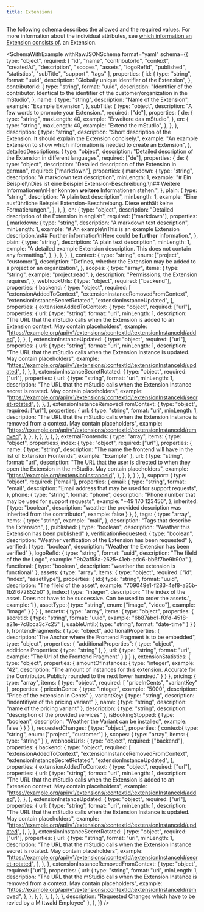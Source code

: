 ```yaml
---
title: Extensions
---
```



The following schema describes the allowed and the required values.
For more information about the individual attributes, see [which information an Extension consists of](../../overview/extensions#which-information-does-an-extension-consist-of). an Extension.

<SchemaWithExample
  withRawJSONSchema
  format="yaml"
  schema={{
    type: "object",
    required: [
        "id",
        "name",
        "contributorId",
        "context",
        "createdAt",
        "description",
        "scopes",
        "assets",
        "logoRefId",
        "published",
        "statistics",
        "subTitle",
        "support",
        "tags"
    ],
    properties: {
      id: {
        type: "string",
        format: "uuid",
        description: "Globally unique identifier of the Extension",
      },
      contributorId: {
        type: "string",
        format: "uuid",
        description:
          "Identifier of the contributor. Identical to the identifier of the customer/organization in the mStudio",
      },
      name: {
        type: "string",
        description: "Name of the Extension",
        example: "Example Extension",
      },
      subTitle: {
        type: "object",
        description: "A few words to promote your Extension.",
        required: ["de"],
        properties: {
          de: {
            type: "string",
            maxLength: 40,
            example: "Erweitere das mStudio",
          },
          en: {
            type: "string",
            maxLength: 40,
            example: "Extend the mStudio",
          },
        },
      },
      description: {
        type: "string",
        description:
          "Short description of the Extension. It should explain the Extension concisely.",
        example:
          "An example Extension to show which information is needed to create an Extension",
      },
      detailedDescriptions: {
        type: "object",
        description:
          "Detailed description of the Extension in different languages",
        required: ["de"],
        properties: {
          de: {
            type: "object",
            description: "Detailed description of the Extension in german",
            required: ["markdown"],
            properties: {
              markdown: {
                type: "string",
                description: "A markdown text description",
                minLength: 1,
                example:
                  "# Ein Beispiel\nDies ist eine Beispiel Extension-Beschreibung.\n## Weitere Informationen\nHier könnten **weitere** Informationen stehen.",
              },
              plain: {
                type: "string",
                description: "A plain text description",
                minLength: 1,
                example:
                  "Eine ausführliche Beispiel Extension-Beschreibung. Diese enthält keine Formatierungen.",
              },
            },
          },
          en: {
            type: "object",
            description: "Detailed description of the Extension in english",
            required: ["markdown"],
            properties: {
              markdown: {
                type: "string",
                description: "A markdown text description",
                minLength: 1,
                example:
                  "# An example\nThis is an example Extension description.\n## Further information\nHere could be **further** information.",
              },
              plain: {
                type: "string",
                description: "A plain text description",
                minLength: 1,
                exmple:
                  "A detailed example Extension description. This does not contain any formatting.",
              },
            },
          },
        },
      },
      context: {
        type: "string",
        enum: ["project", "customer"],
        description:
          "Defines, whether the Extension may be added to a project or an organization",
      },
      scopes: {
        type: "array",
        items: {
          type: "string",
          example: "project:read",
        },
        description: "Permissions, the Extension requires",
      },
      webhookUrls: {
        type: "object",
        required: ["backend"],
        properties: {
          backend: {
            type: "object",
            required: [
              "extensionAddedToContext",
              "extensionInstanceRemovedFromContext",
              "extensionInstanceSecretRotated",
              "extensionInstanceUpdated",
            ],
            properties: {
              extensionAddedToContext: {
                type: "object",
                required: ["url"],
                properties: {
                  url: {
                    type: "string",
                    format: "uri",
                    minLength: 1,
                    description:
                      "The URL that the mStudio calls when the Extension is added to an Extension context. May contain placeholders",
                    example:
                      "https://example.org/api/v1/extensions/:contextId/:extensionInstanceId/added",
                  },
                },
              },
              extensionInstanceUpdated: {
                type: "object",
                required: ["url"],
                properties: {
                  url: {
                    type: "string",
                    format: "uri",
                    minLength: 1,
                    description:
                      "The URL that the mStudio calls when the Extension Instance is updated. May contain placeholders",
                    example:
                      "https://example.org/api/v1/extensions/:contextId/:extensionInstanceId/updated",
                  },
                },
              },
              extensionInstanceSecretRotated: {
                type: "object",
                required: ["url"],
                properties: {
                  url: {
                    type: "string",
                    format: "uri",
                    minLength: 1,
                    description:
                      "The URL that the mStudio calls when the Extension Instance secret is rotated. May contain placeholders",
                    example:
                      "https://example.org/api/v1/extensions/:contextId/:extensionInstanceId/secret-rotated",
                  },
                },
              },
              extensionInstanceRemovedFromContext: {
                type: "object",
                required: ["url"],
                properties: {
                  url: {
                    type: "string",
                    format: "uri",
                    minLength: 1,
                    description:
                      "The URL that the mStudio calls when the Extension Instance is removed from a context. May contain placeholders",
                    example:
                      "https://example.org/api/v1/extensions/:contextId/:extensionInstanceId/removed",
                  },
                },
              },
            },
          },
        },
      },
      externalFrontends: {
        type: "array",
        items: {
          type: "object",
          properties:{
            index: {
              type: "object",
              required: ["url"],
              properties: {
                name: {
                  type: "string",
                  description: "The name the frontend will have in the list of Extension Frontends",
                  example: "Example"
                },
                url: {
                  type: "string",
                  format: "uri",
                  description:
                    "The URL that the user is directed to when they open the Extension in the mStudio. May contain placeholders",
                  example: "https://example.org/:extensionInstanceId",
                },
              },
            },
          }
        },
      },
      support: {
        type: "object",
        required: ["email"],
        properties: {
          email: {
            type: "string",
            format: "email",
            description: "Email address that may be used for support requests",
          },
          phone: {
            type: "string",
            format: "phone",
            description: "Phone number that may be used for support requests",
            example: "+49 170 123456",
          },
          inherited: {
            type: "boolean",
            description: "weather the provided description was inherited from the conrtributor",
            example: false
          }
        },
      },
      tags: {
        type: "array",
        items: {
          type: "string",
          example: "mail",
        },
        description: "Tags that describe the Extension",
      },
      published: {
        type: "boolean",
        description: "Weather this Extension has been published"
      },
      verificationRequested: {
        type: "boolean",
        description: "Weather verification of the Extension has been requested"
      },
      verified: {
        type: "boolean",
        description: "Weather the Extension has been verified"
      },
      logoRefId: {
        type: "string",
        format: "uuid",
        description: "The fileId of the the Logo",
        example: "9b2af58a-2625-41eb-adc6-bb6f7be9b90a"
      },
      functional: {
        type: "boolean",
        description: "weather the extension is functional"
      },
      assets: {
        type: "array",
        items: {
          type: "object",
          required: ["id", "index", "assetType"],
          properties: {
            id:{
              type: "string",
              format: "uuid",
              description: "The fileId of the asset",
              example: "709049e1-f283-4ef8-a35b-1b2f672852b0"
            },
            index:{
              type: "integer",
              description: "The index of the asset. Does not have to be successive. Can be used to order the assets.",
              example: 1
            },
            assetType:{
              type: "string",
              enum: ["image", "video"],
              example: "image"
            }
          }
        }
      },
      secrets: {
        type: "array",
        items: {
          type: "object",
          properties: {
            secretId: {
              type: "string",
              format: "uuid",
              example: "6b87abc1-f0fd-4518-a21e-7c8bca3c7c25"
            },
            usableUntil:{
              type: "string",
              format: "date-time"
            }
          }
        }
      },
      frontendFragments: {
        type: "object",
        additionalProperties: {
          description:"The Anchor where the Frontend Fragment is to be embedded",
          type: "object",
          properties: {
            "additionalProperties": {
              type: "object",
              additionalProperties: {
                type: "string"
              },
            },
            url: {
              type: "string",
              format: "uri",
              example: "The Url of the Frontend Fragment"
            }
          }
        }
      },
      extensionStatistics: {
        type: "object",
        properties: {
          amountOfInstances: {
            type: "integer",
            example: "42",
            description: "The amount of instances for this extension. Accurate for the Contributor. Publicly rounded to the next lower hundred."
          }
        }
      },
      pricing: {
        type: "array",
        items: {
          type: "object",
          required: [ "priceInCents", "variantKey" ],
          properties: {
            priceInCents: {
              type: "integer",
              example: "5000",
              description: "Price of the extension in Cents"
            },
            variantKey: {
              type: "string",
              description: "indentifiyer of the pricing variant"
            },
            name: {
              type: "string",
              description: "name of the pricing variant"
            },
            description: {
              type: "string",
              description: "description of the provided services"
            },
            isBookingStopped: {
              type: "boolean",
              description: "Weather the Variant can be installed",
              example: false
            }
          }
        }
      },
      requestedChanges: {
        type: "object",
        properties: {
          context:{
            type: "string",
            enum: ["project", "customer"]
          },
          scopes: {
            type: "array",
            items: {
              type: "string"
            }
          },
          webhookUrls: {
            type: "object",
            required: ["backend"],
            properties: {
              backend: {
                type: "object",
                required: [
                  "extensionAddedToContext",
                  "extensionInstanceRemovedFromContext",
                  "extensionInstanceSecretRotated",
                  "extensionInstanceUpdated",
                ],
                properties: {
                  extensionAddedToContext: {
                    type: "object",
                    required: ["url"],
                    properties: {
                      url: {
                        type: "string",
                        format: "uri",
                        minLength: 1,
                        description:
                          "The URL that the mStudio calls when the Extension is added to an Extension context. May contain placeholders",
                        example:
                          "https://example.org/api/v1/extensions/:contextId/:extensionInstanceId/added",
                      },
                    },
                  },
                  extensionInstanceUpdated: {
                    type: "object",
                    required: ["url"],
                    properties: {
                      url: {
                        type: "string",
                        format: "uri",
                        minLength: 1,
                        description:
                          "The URL that the mStudio calls when the Extension Instance is updated. May contain placeholders",
                        example:
                          "https://example.org/api/v1/extensions/:contextId/:extensionInstanceId/updated",
                      },
                    },
                  },
                  extensionInstanceSecretRotated: {
                    type: "object",
                    required: ["url"],
                    properties: {
                      url: {
                        type: "string",
                        format: "uri",
                        minLength: 1,
                        description:
                          "The URL that the mStudio calls when the Extension Instance secret is rotated. May contain placeholders",
                        example:
                          "https://example.org/api/v1/extensions/:contextId/:extensionInstanceId/secret-rotated",
                      },
                    },
                  },
                  extensionInstanceRemovedFromContext: {
                    type: "object",
                    required: ["url"],
                    properties: {
                      url: {
                        type: "string",
                        format: "uri",
                        minLength: 1,
                        description:
                          "The URL that the mStudio calls when the Extension Instance is removed from a context. May contain placeholders",
                        example:
                          "https://example.org/api/v1/extensions/:contextId/:extensionInstanceId/removed",
                      },
                    },
                  },
                },
              },
            },
          }, 
        },
        description: "Requested Changes which have to be revied by a Mittwald Employee"
      },
    },
  }}
/>